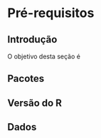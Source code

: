 # Pré-requisitos {#base-r}

## Introdução

O objetivo desta seção é 

## Pacotes



## Versão do R



## Dados


